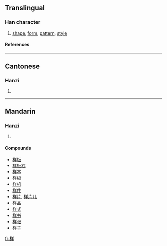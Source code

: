 {{see|樣}}

==Translingual==
===Han character===
{{Han char|rn=75|rad=木|as=06|sn=10|four=|canj=木廿手 (DTQ)}}
# [[shape]], [[form]], [[pattern]], [[style]]
====References====
{{Han ref|kx=0524.030|dkj=14742|hdz=21207.020|uh=6837|ud=26679}}

----
==Cantonese==
===Hanzi===
{{yue-hanzi|jyut=|y=yeung6}}
# {{defn|Cantonese}}

----
==Mandarin==
===Hanzi===
{{cmn-hanzi|tra=樣|pin=[[yáng]] ([[yang2]])|wg=yang<sup>2</sup>}}
# {{defn|Mandarin}}

====Compounds====
*[[样板]]
*[[样板戏]]
*[[样本]]
*[[样稿]]
*[[样机]]
*[[样件]]
*[[样片]], [[样片儿]]
*[[样品]]
*[[样式]]
*[[样书]]
*[[样张]]
*[[样子]]

[[fr:样]]